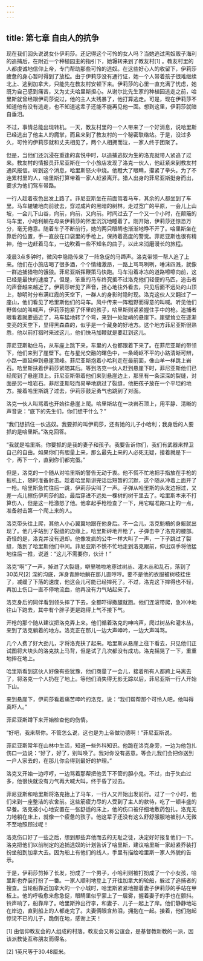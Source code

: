 ```yaml
---
---
---
```

title: 第七章 自由人的抗争
---







现在我们回头说说女仆伊莉莎。还记得这个可怜的女人吗？当她逃过黑奴贩子海利的追捕后，在附近一个种植园主的指引下，她辗转来到了教友村[1] 。教友村里的人都虔诚地信仰上帝，专门帮助那些可怜的逃奴。在这些好心人的收留下，伊莉莎疲惫的身心暂时得到了放松。由于伊莉莎没有通行证，她一个人带着孩子很难继续北上、逃到加拿大，只能先在教友村安顿下来。伊莉莎的心里一直充满了忧虑，她既为自己感到痛苦，又为丈夫哈里斯担心。从谢尔比先生家的种植园逃走之前，哈里斯就曾经跟伊莉莎说过，他的主人太残暴了，他打算逃走。可是，现在伊莉莎不知道他有没有逃走，也不知道这辈子还能不能再见他一面。想到这里，伊莉莎就暗自垂泪。

不过，事情总能出现转机。一天，教友村里的一个人带来了一个好消息，说哈里斯已经逃出了他主人的魔掌，而且来到了教友村的一个秘密联络站。于是，没过多久，可怜的伊莉莎就和丈夫相见了，两个人相拥而泣，一家人终于团聚了。

但是，当他们还沉浸在重逢的喜悦中时，以追捕逃奴为生的洛克就带人紧追了过来。教友村的情报员菲尼亚斯在一个小旅店发现了洛克一伙人，他赶紧来到教友村通风报信。听到这个消息，哈里斯怒火中烧。他瞪大了眼睛，攥紧了拳头。为了不连累村里的人，哈里斯打算带着一家人赶紧离开。猎人出身的菲尼亚斯挺身而出，要求为他们驾车带路。

一行人趁着夜色出发上路了。菲尼亚斯坐在前面驾着马车，其余的人都坐到了车里。马车辘辘地向前驶去，穿过成片的黑暗的树林，走过宽广的平原，一会儿上山坡，一会儿下山谷，向前，向前，又向前。时间过去了一个又一个小时，在颠簸的马车里，小哈利躺在母亲伊莉莎的怀里沉沉地睡着了。刚开始，伊莉莎还惊恐万分，毫无倦意。随着车子不断前行，她的两只眼睛也渐渐地睁不开了。哈里斯坐在靠后的位置，手一直放在口袋里的手枪上，保持着高度的警觉。菲尼亚斯也很有精神，他一边赶着马车，一边吹着一些不知名的曲子，以此来消磨漫长的旅程。

凌晨3点多钟时，微风中隐隐传来了一阵急促的马蹄声。洛克带领一帮人追了上来。他们在小旅店喝了很多酒，个个情绪激昂，一路上骂骂咧咧，唾沫四溅，就像一群追捕猎物的饿狼。菲尼亚斯挥鞭策马快跑。马车沿着冰冻的道路嚓嚓向前，这已经是最快的速度了。但是，笨重的马车终究抵不过洛克他们轻便的马匹，追击者的声音越来越近了。伊莉莎听见了声音，担心地往外看去，只见后面不远处的山顶上，黎明时分布满红霞的天空下，一群人的身影时隐时现。洛克这伙人又翻过了一座山，他们看见了哈里斯他们的马车。风中传来一阵粗野而得意的叫喊。听见他们野兽似的叫喊声，伊莉莎抱紧了怀里的孩子，哈里斯则紧紧握住手中的枪。追捕者眼看着就要逼近了，马车猛地转了个弯，来到一处陡峭的悬崖下。崖壁耸立在逐渐变亮的天空下，显得黑森森的，似乎是一个藏身的好地方。这个地方菲尼亚斯很熟悉，他以前打猎时来过这儿，他们快马加鞭就是要赶到这儿。

菲尼亚斯勒住马，从车座上跳下来，车里的人也都跟着下来了。在菲尼亚斯的带领下，他们来到了崖壁下。在与星光交融的曙色中，一条崎岖不平的小路清晰可辨，小路一直延伸到悬崖顶峰。菲尼亚斯抱着小哈利走在最前面，像山羊一样跳上岩石。哈里斯扶着伊莉莎紧随其后。等到洛克一伙人赶到悬崖下时，菲尼亚斯他们已经爬到了悬崖顶上。菲尼亚斯带着他们来到悬崖边上，那里有一条深深的裂缝，对面是另一堆岩石。菲尼亚斯轻而易举地跳过了裂缝，他把孩子放在一个平坦的地方。接着哈里斯跳了过去，伊莉莎鼓足勇气也跳到了对面。

洛克一伙人叫骂着也开始往悬崖上爬。哈里斯站在一块岩石顶上，用平静、清晰的声音说：“底下的先生们，你们想干什么？”

“我们想抓住一伙逃奴。我要抓的叫伊莉莎，还有她的儿子小哈利；我身后的人要抓的是哈里斯。”洛克回答。

“我就是哈里斯。你要抓的是我的妻子和孩子。我要告诉你们，我们有武器来捍卫自己的自由。如果你们有胆量上来，那么最先上来的人必死无疑，接着就是下一个，再下一个，直到你们都完蛋。”

但是，洛克的一个随从对哈里斯的警告无动于衷。他不慌不忙地把手指放在手枪的扳机上，随时准备射击。趁着哈里斯讲完话后短暂的沉默，这个随从冲着上面开了一枪。哈里斯急忙往后一跳，伊莉莎尖叫了一声。子弹从哈里斯的头发边擦过，又差一点儿擦伤伊莉莎的脸，最后穿进不远处一棵树的树干里去了。哈里斯本来不打算伤人，但是这一枪激怒了他。他拿起手枪检查了一下，用它瞄准路口上的一点，准备射击第一个爬上来的人。

洛克带头往上爬，其他人小心翼翼地跟在他身后。不一会儿，洛克魁梧的身躯就出现了。他几乎站到了裂缝的边缘上。哈里斯砰地开枪了，子弹击中了洛克的腰部。奇怪的是，洛克并没有退却。他像发疯的公牛一样大叫了一声，一下子跳过了裂缝，落到了哈里斯他们中间。菲尼亚斯不慌不忙地走到洛克跟前，伸出双手将他猛地往后一推，说道：“这儿不需要你，伙计！”

洛克“啊”了一声，掉进了大裂缝，噼里啪啦地穿过树丛、灌木丛和乱石，落到了30英尺[2] 深的沟底，浑身青肿地躺在那儿直哼哼。要不是他的衣服被树枝挂住了，减缓了下落的速度，他这会儿可能已经摔死了。不过，洛克这下摔得也不轻，再加上伤口一直不停地流血，他再没有力气站起来了。

洛克身后的同伴看到领头摔了下去，全都吓得撒腿就跑。他们连滚带爬，急冲冲地往山下跑去，其中有个胖子更是跑得上气不接下气。



开枪的那个随从建议把洛克弄上来。他们循着洛克的呻吟声，爬过树丛和灌木丛，来到了洛克躺着的地方。洛克正在那儿一边大声呻吟，一边大声叫骂。

几个人费了好大劲儿，才将洛克扶了起来。哈里斯从悬崖上往下看去，只见他们正试图将大块头的洛克扶上马背，但是试了几次都没有成功。洛克摇晃了一下，重重地摔在地上。

哈里斯看到这伙人好像有些犹豫，他们商量了一会儿，接着所有人都跨上马离去了，将洛克一个人扔在了地上。等他们消失得无影无踪以后，菲尼亚斯一行人开始下山。

来到悬崖下，伊莉莎看着痛苦呻吟的洛克，说：“我们帮帮那个可怜人吧，他叫得真吓人。”

菲尼亚斯蹲下来开始检查他的伤情。

“好吧，我来帮你。不管怎么说，这也是为上帝做功德啊！”菲尼亚斯说。

菲尼亚斯常年在山林中生活，知道一些外科知识。他跪在洛克身旁，一边为他包扎伤口一边说：“好了，好了，别叫唤了。我对你没有恶意。等会儿我们会把你送到一户人家去的，在那儿你会得到最好的护理。”

洛克又开始一边哼哼，一边骂着那帮把他丢下不管的胆小鬼。不过，由于失血过多，他很快就没有力气再大喊大叫，终于昏了过去。

菲尼亚斯和哈里斯将洛克抬上了马车，一行人又开始出发前行。过了一个小时，他们来到一座整洁的农舍前。这些筋疲力尽的人受到了主人的款待，吃了一顿丰盛的早餐。洛克被小心地安置在一张舒适的床上，他的伤口被仔细地敷药包扎。洛克无力地躺在床上，就像一个疲惫的孩子。他这辈子还没有这么舒舒服服地被别人无微不至地照顾过呢！

洛克伤口好了一些之后，想到那些弃他而去的无耻之徒，决定好好报复他们一下。洛克把他们以前制定的追捕逃奴的计划告诉了哈里斯，建议哈里斯一家赶紧乔装打扮坐船到加拿大去。因为船上有他们的线人，手里有描绘哈里斯一家人外貌的告示。

于是，伊莉莎剪掉了长发，扮成了一个男子，小哈利则被打扮成了一个小女孩，哈里斯也乔装打扮了一番。一家人顺利地登上了开往加拿大的轮船，躲过了追捕者的搜查。当轮船靠近加拿大的一个小城时，哈里斯紧紧地握着妻子伊莉莎的手站在甲板上。他的呼吸愈来愈急促，眼睛里似乎蒙上了一层雾，握着妻子的手也在颤抖。铃声响了，船靠岸了。哈里斯拎出行李，和妻子、儿子一起上了岸。他们静静地站在岸边，直到船上的人都走完了。夫妻俩眼含热泪，拥抱在一起。接着，他们抱起惊诧不已的儿子，跪倒在地，感谢上天！



[1] 由信仰教友会的人组成的村落。教友会又称公谊会，是基督教新教的一派，因该派教徒互称朋友而得名。



[2] 1英尺等于30.48厘米。